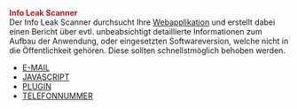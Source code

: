 '''<span style="color:#c31622">Info Leak Scanner<span>'''
<br>

Der Info Leak Scanner durchsucht Ihre [[Webanwendung|Webapplikation]] und erstellt dabei einen Bericht über evtl. unbeabsichtigt detaillierte Informationen zum Aufbau der Anwendung, oder eingesetzten Softwareversion, welche nicht in die Öffentlichkeit gehören. Diese sollten schnellstmöglich behoben werden. <br>

*[[Email-Adresse-Gefunden/DE|E-MAIL]]<br>
*[[Javascript-Schwachstelle/DE|JAVASCRIPT]]<br>
*[[Plugin-Gefunden/DE|PLUGIN]]<br>
*[[Telefonnummer-Gefunden/DE|TELEFONNUMMER]]
